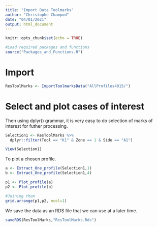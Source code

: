 ```yaml
---
title: "Import Data Toolmarks"
author: "Christophe Champod"
date: "04/01/2021"
output: html_document
---
```


```r
knitr::opts_chunk$set(echo = TRUE)

#Load required packages and functions
source("Packages_and_Functions.R")
```

# Import

```r
ResToolMarks <- ImportToolmarksData("AllProfiles4015/")
```

# Select and plot cases of interest

Then using dplyr() grammar, it is very easy to do selection of marks of interest for futher processing.

```r

Selection1 <- ResToolMarks %>%
  dplyr::filter(Tool == "K1" & Zone == 1 & Side == "A1")

View(Selection1)
```

To plot a chosen profile.

```r
a <- Extract_One_profile(Selection1,1)
b <- Extract_One_profile(Selection1,4)

p1 <- Plot_profile(a)
p2 <- Plot_profile(b)

#Joining them
grid.arrange(p1,p2, ncol=1)
```

We save the data as an RDS file that we can use at a later time.
```r
saveRDS(ResToolMarks,"ResToolMarks.Rds")
```


